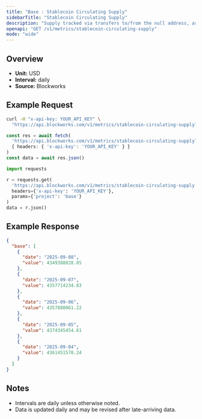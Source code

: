 ```yaml
---
title: "Base : Stablecoin Circulating Supply"
sidebarTitle: "Stablecoin Circulating Supply"
description: "Supply tracked via transfers to/from the null address, as well as distinct issuance and redemption events for supported stablecoins. Circulating supply remove supply held in bridges, token treasuries, and known mint/burn addresses."
openapi: "GET /v1/metrics/stablecoin-circulating-supply"
mode: "wide"
---
```


## Overview

- **Unit:** USD
- **Interval:** daily
- **Source:** Blockworks

## Example Request

<CodeGroup>

```bash cURL
curl -H "x-api-key: YOUR_API_KEY" \
  "https://api.blockworks.com/v1/metrics/stablecoin-circulating-supply?project=base"
```

```typescript TypeScript
const res = await fetch(
  'https://api.blockworks.com/v1/metrics/stablecoin-circulating-supply?project=base',
  { headers: { 'x-api-key': 'YOUR_API_KEY' } }
)
const data = await res.json()
```

```python Python
import requests

r = requests.get(
  'https://api.blockworks.com/v1/metrics/stablecoin-circulating-supply',
  headers={'x-api-key': 'YOUR_API_KEY'},
  params={'project': 'base'}
)
data = r.json()
```

</CodeGroup>

## Example Response

```json
{
  "base": [
    {
      "date": "2025-09-08",
      "value": 4349388028.85
    },
    {
      "date": "2025-09-07",
      "value": 4357714234.83
    },
    {
      "date": "2025-09-06",
      "value": 4357880061.22
    },
    {
      "date": "2025-09-05",
      "value": 4374345454.61
    },
    {
      "date": "2025-09-04",
      "value": 4361451578.24
    }
  ]
}
```

## Notes
- Intervals are daily unless otherwise noted.
- Data is updated daily and may be revised after late-arriving data.
